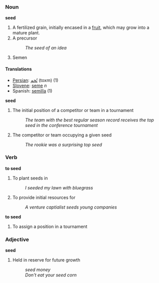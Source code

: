 === Noun ===

'''seed'''

# A fertilized grain, initially encased in a [[fruit]], which may grow into a mature plant.
# A precursor
#: ''The seed of an idea''
# Semen

====Translations====
*[[Persian]]:  [[تُخم]] (toxm) (1)
*[[Slovene]]: [[seme]] ''n''
*Spanish:  [[semilla]] (1)


'''seed'''
# The initial position of a competitor or team in a tournament
#: ''The team with the best regular season record receives the top seed in the conference tournament''
# The competitor or team occupying a given seed
#: ''The rookie was a surprising top seed''


=== Verb ===
'''to seed'''

# To plant seeds in
#: ''I seeded my lawn with bluegrass''
# To provide initial resources for
#: ''A venture captialist seeds young companies''

'''to seed'''

# To assign a position in a tournament

=== Adjective ===
'''seed'''
# Held in reserve for future growth
#: ''seed money''
#: ''Don't eat your seed corn''